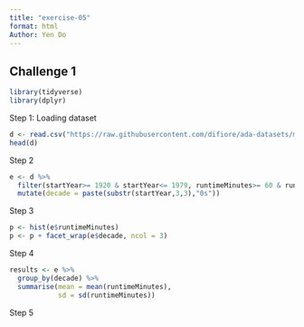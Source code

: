 ```yaml
---
title: "exercise-05"
format: html
Author: Yen Do
---
```


## Challenge 1

```r
library(tidyverse)
library(dplyr)
```

Step 1: Loading dataset

```r
d <- read.csv("https://raw.githubusercontent.com/difiore/ada-datasets/main/IMDB-movies.csv", header = TRUE)
head(d)
```

Step 2
```r
e <- d %>% 
  filter(startYear>= 1920 & startYear<= 1979, runtimeMinutes>= 60 & runtimeMinutes <= 180) %>%
  mutate(decade = paste(substr(startYear,3,3),"0s"))
```

Step 3
```r
p <- hist(e$runtimeMinutes) 
p <- p + facet_wrap(e$decade, ncol = 3)
```

Step 4
```r
results <- e %>%
  group_by(decade) %>%
  summarise(mean = mean(runtimeMinutes),
            sd = sd(runtimeMinutes))
```

Step 5
```r

```

